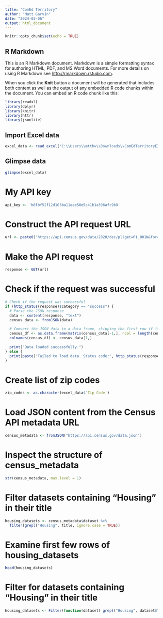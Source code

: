 ```yaml
---
title: "ComEd Territory"
author: "Matt Garvin"
date: "2024-03-06"
output: html_document
---
```


```r
knitr::opts_chunk$set(echo = TRUE)
```

## R Markdown

This is an R Markdown document. Markdown is a simple formatting syntax for authoring HTML, PDF, and MS Word documents. For more details on using R Markdown see <http://rmarkdown.rstudio.com>.

When you click the **Knit** button a document will be generated that includes both content as well as the output of any embedded R code chunks within the document. You can embed an R code chunk like this:

```r
library(readxl)
library(dplyr)
library(knitr)
library(httr)
library(jsonlite)
```

## Import Excel data

```r
excel_data <- read_excel('C:\\Users\\mtthw\\Downloads\\ComEdTerritoryEIECStatus.xls')
```

## Glimpse data

```r
glimpse(excel_data)
```
# My API key
```r
api_key <- 'b8fbf52f12d103ba11eee58e5c41b1a396afc9b8'
```

# Construct the API request URL
```r
url <- paste0("https://api.census.gov/data/2020/dec/pl?get=P1_001N&for=state:*&key=", api_key)
```

# Make the API request
```r
response <- GET(url)
```

# Check if the request was successful
```r
# Check if the request was successful
if (http_status(response)$category == "success") {
  # Parse the JSON response
  data <- content(response, "text")
  census_data <- fromJSON(data)
  
  # Convert the JSON data to a data frame, skipping the first row if it contains headers
  census_df <- as.data.frame(matrix(census_data[-1,], ncol = length(census_data[1,]), byrow = TRUE))
  colnames(census_df) <- census_data[1,]
  
  print("Data loaded successfully.")
} else {
  print(paste("Failed to load data. Status code:", http_status(response)$reason))
}
```

# Create list of zip codes
```r
zip_codes <- as.character(excel_data$`Zip Code`)
```

# Load JSON content from the Census API metadata URL
```r
census_metadata <- fromJSON("https://api.census.gov/data.json")
```

# Inspect the structure of census_metadata
```r
str(census_metadata, max.level = 1)
```
# Filter datasets containing "Housing" in their title
```r
housing_datasets <- census_metadata$dataset %>%
  filter(grepl("Housing", title, ignore.case = TRUE))
```

# Examine first few rows of housing_datasets
```r
head(housing_datasets)
```


# Filter for datasets containing "Housing" in their title
```r
housing_datasets <- Filter(function(dataset) grepl("Housing", dataset$title, ignore.case = TRUE), census_metadata$dataset)
```

